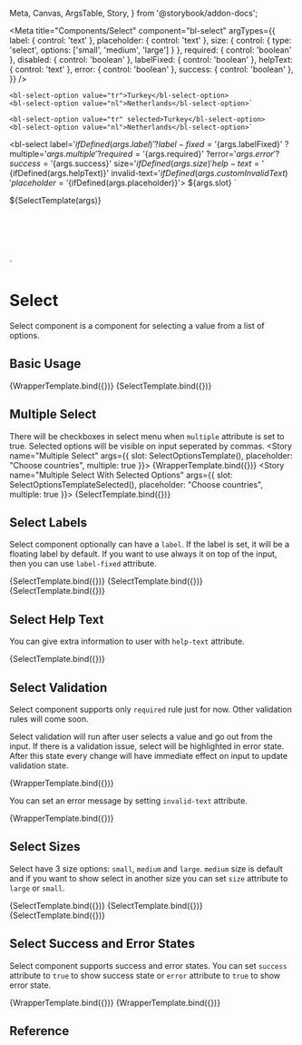   Meta,
  Canvas,
  ArgsTable,
  Story,
} from '@storybook/addon-docs';

<Meta
  title="Components/Select"
  component="bl-select"
  argTypes={{
    label: {
      control: 'text'
    },
    placeholder: {
      control: 'text'
    },
    size: {
      control: {
        type: 'select',
        options: ['small', 'medium', 'large']
      }
    },
    required: {
      control: 'boolean'
    },
    disabled: {
      control: 'boolean'
    },
    labelFixed: {
      control: 'boolean'
    },
    helpText: {
      control: 'text'
    },
    error: {
      control: 'boolean'
    },
    success: {
      control: 'boolean'
    },
  }}
/>

    <bl-select-option value="tr">Turkey</bl-select-option>
    <bl-select-option value="nl">Netherlands</bl-select-option>`

    <bl-select-option value="tr" selected>Turkey</bl-select-option>
    <bl-select-option value="nl">Netherlands</bl-select-option>`

  <bl-select
    label='${ifDefined(args.label)}'
    ?label-fixed='${args.labelFixed}'
    ?multiple='${args.multiple}'
    ?required='${args.required}'
    ?error='${args.error}'
    ?success='${args.success}'
    size='${ifDefined(args.size)}'
    help-text='${ifDefined(args.helpText)}'
    invalid-text='${ifDefined(args.customInvalidText)}'
    placeholder='${ifDefined(args.placeholder)}'>
  ${args.slot}
  </bl-select>`

<div style="height: 7rem;">
  ${SelectTemplate(args)}
</div>`

# Select
Select component is a component for selecting a value from a list of options.

## Basic Usage
<Canvas>
  <Story name="Basic Usage" args={{ slot: SelectOptionsTemplate(), placeholder: "Choose country" }}>
    {WrapperTemplate.bind({})}
  </Story>
  <Story name="Select With Selected Option" args={{ slot: SelectOptionsTemplateSelected(), placeholder: "Choose country"  }}>
    {SelectTemplate.bind({})}
  </Story>
</Canvas>

## Multiple Select
There will be checkboxes in select menu when `multiple` attribute is set to true.
Selected options will be visible on input seperated by commas.
<Canvas>
  <Story name="Multiple Select" args={{ slot: SelectOptionsTemplate(), placeholder: "Choose countries", multiple: true }}>
    {WrapperTemplate.bind({})}
  </Story>
  <Story name="Multiple Select With Selected Options" args={{ slot: SelectOptionsTemplateSelected(), placeholder: "Choose countries", multiple: true  }}>
    {SelectTemplate.bind({})}
  </Story>
</Canvas>

## Select Labels

Select component optionally can have a `label`.
If the label is set, it will be a floating label by default.
If you want to use always it on top of the input, then you can use `label-fixed` attribute.

<Canvas isColumn>
  <Story name="Select With Label" args={{ label: "Country" }}>
    {SelectTemplate.bind({})}
  </Story>
  <Story name="Select With Fixed Label" args={{ label: "Country", placeholder:"Choose country", labelFixed: true }}>
    {SelectTemplate.bind({})}
  </Story>
  <Story name="Select Without Label" args={{ placeholder: "Choose country" }}>
    {SelectTemplate.bind({})}
  </Story>
</Canvas>

## Select Help Text

You can give extra information to user with `help-text` attribute.

<Canvas>
  <Story name="Select Help Text" args={{ helpText: 'You should select your country' }}>
    {SelectTemplate.bind({})}
  </Story>
</Canvas>

## Select Validation

Select component supports only `required` rule just for now. Other validation rules will come soon.

Select validation will run after user selects a value and go out from the input. If there is a validation issue, select will be highlighted in error state. After this state every change will have immediate effect on input to update validation state.

<Canvas>
  <Story name="Validation with Text Input" args={{ slot: SelectOptionsTemplate(), label: 'Choose country', required: true }}>
    {WrapperTemplate.bind({})}
  </Story>
</Canvas>

You can set an error message by setting `invalid-text` attribute.

<Canvas>
  <Story name="Custom Error Message"
         args={{ slot: SelectOptionsTemplate(), label: 'Choose country', required: true, customInvalidText: 'This field is mandatory' }}
  >
    {WrapperTemplate.bind({})}
  </Story>
</Canvas>

## Select Sizes

Select have 3 size options: `small`, `medium` and `large`. `medium` size is default and if you want to show select in another size you can set `size` attribute to `large` or `small`.

<Canvas>
  <Story name="Small Select" args={{ label: 'Choose country', size: 'small' }}>
    {SelectTemplate.bind({})}
  </Story>
  <Story name="Medium Select" args={{ label: 'Choose country' }}>
    {SelectTemplate.bind({})}
  </Story>
  <Story name="Large Select" args={{ label: 'Choose country', size: 'large' }}>
    {SelectTemplate.bind({})}
  </Story>
</Canvas>

## Select Success and Error States

Select component supports success and error states. You can set `success` attribute to `true` to show success state or `error` attribute to `true` to show error state.

<Canvas>
  <Story name="Select Success" args={{ slot: SelectOptionsTemplateSelected(), label: 'Choose country', success: true }}>
    {WrapperTemplate.bind({})}
  </Story>
  <Story name="Select Error" args={{ slot: SelectOptionsTemplate(), label: 'Choose country', error: true }}>
    {WrapperTemplate.bind({})}
  </Story>
</Canvas>

## Reference

<ArgsTable of="bl-select" />
